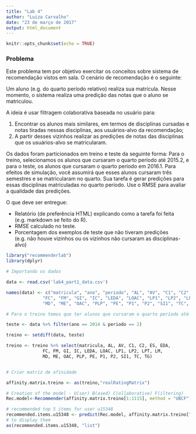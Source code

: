 ```yaml
---
title: "Lab 4"
author: "Luiza Carvalho"
date: "23 de março de 2017"
output: html_document
---
```


```r
knitr::opts_chunk$set(echo = TRUE)
```
### Problema

Este problema tem por objetivo exercitar os conceitos sobre sistema de recomendação vistos em sala. O cenário de recomendação é o seguinte:

Um aluno (e.g. do quarto período relativo) realiza sua matrícula. Nesse momento, o sistema realiza uma predição das notas que o aluno se matriculou.

A ideia é usar filtragem colaborativa baseada no usuário para:

1. Encontrar os alunos mais similares, em termos de disciplinas cursadas e notas tiradas nessas disciplinas, aos usuários-alvo da recomendação;
2. A partir desses vizinhos realizar as predições de notas das disciplinas que os usuários-alvo se matricularam.

Os dados foram particionados em treino e teste da seguinte forma: Para o treino, selecionamos os alunos que cursaram o quarto período até 2015.2, e para o teste, os alunos que cursaram o quarto período em 2016.1. Para efeitos de simulação, você assumirá que esses alunos cursaram três semestres e se matricularam no quarto. Sua tarefa é gerar predições para essas disciplinas matriculadas no quarto período. Use o RMSE para avaliar a qualidade das predições.

O que deve ser entregue:

- Relatório (de preferência HTML) explicando como a tarefa foi feita (e.g. markdown se feito do R).
- RMSE calculado no teste.
- Porcentagem dos exemplos de teste que não tiveram predições (e.g. não houve vizinhos ou os vizinhos não cursaram as disciplinas-alvo) 

```r

library("recommenderlab")
library(dplyr)

# Importando os dados

data <- read.csv('lab4_part1_data.csv')

names(data) <- c("matricula", "ano", "periodo", "AL", "AV", "C1", "C2", "ES", "EDA", 
              "FC", "FM", "GI", "IC", "LEDA", "LOAC", "LP1", "LP2", "LPT", "LM",
              "MD", "ME", "OAC", "PLP", "PE", "P1", "P2", "SI1", "TC", "TG")

# Para o treino temos que ter alunos que cursaram o quarto período até 2015.2, assim somente excluindo os alunos ingressantes em 2014.2, para o teste só queremos alunos que cursarão o quarto período em 2016.2, por isso só selecionaremos alunos do 2014.2

teste <- data %>% filter(ano == 2014 & periodo == 2)

treino <- setdiff(data, teste)

treino <- treino %>% select(matricula, AL, AV, C1, C2, ES, EDA, 
              FC, FM, GI, IC, LEDA, LOAC, LP1, LP2, LPT, LM,
              MD, ME, OAC, PLP, PE, P1, P2, SI1, TC, TG)


# Criar matriz de afinidade

affinity.matrix.treino <- as(treino,"realRatingMatrix")

# Creation of the model - U(ser) B(ased) C(ollaborative) F(iltering)
Rec.model<-Recommender(affinity.matrix.treino[1:1115], method = "UBCF")

# recommended top 5 items for user u15348
recommended.items.u15348 <- predict(Rec.model, affinity.matrix.treino["c7afe99822c722dc8540ad71c4606a50",], n=5)
# to display them
as(recommended.items.u15348, "list")


```
